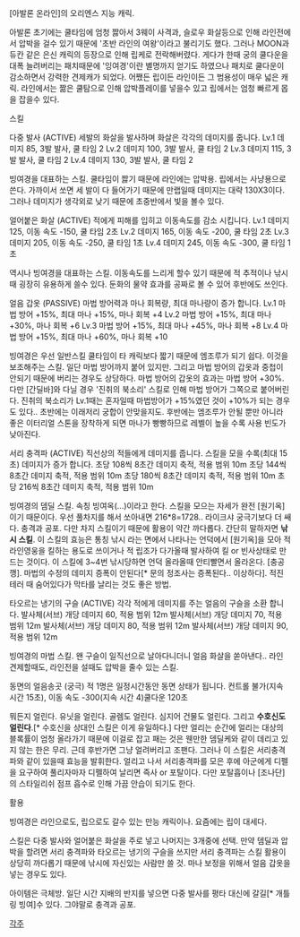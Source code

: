 [아발론 온라인]의 오리엔스 지능 캐릭.

아발론 초기에는 쿨타임에 엄청 짫아서 3웨이 사격과, 슬로우 화살등으로 인해 라인전에서 압박을 걸수 있기 때문에 '초반 라인의 여왕'이라고 불리기도 했다. 그러나 MOON과 듀칸 같은 은신 캐릭의 등장으로 인해 립케로 전락해버렸다. 게다가 한때 궁의 쿨다운을 대폭 늘려버리는 패치때문에 '잉여경'이란 별명까지 얻기도 하였으나 패치로 쿨다운이 감소하면서 강력한 견제캐가 되었다. 어쨌든 립이든 라인이든 그 범용성이 매우 넓은 캐릭. 라인에서는 짦은 쿨탐으로 인해 압박플레이를 넣을수 있고 립에서는 엄청 빠르게 몹을 잡을수 있다.


스킬

다중 발사 (ACTIVE)
세발의 화살을 발사하며 화살은 각각의 데미지를 줍니다.
Lv.1 데미지 85, 3발 발사, 쿨 타임 2
Lv.2 데미지 100, 3발 발사, 쿨 타임 2
Lv.3 데미지 115, 3발 발사, 쿨 타임 2
Lv.4 데미지 130, 3발 발사, 쿨 타임 2

빙여경을 대표하는 스킬. 쿨타임이 짫기 때문에 라인에는 압박용. 립에서는 사냥용으로 쓴다. 가까이서 쏘면 세 발이 다 들어가기 때문에 만랩일때 데미지는 대략 130X3이다. 그러나 데미지가 생각외로 낮기 때문에 초중반에서 빛을 볼수 있다.

얼어붙은 화살 (ACTIVE)
적에게 피해를 입히고 이동속도를 감소 시킵니다.
Lv.1 데미지 125, 이동 속도 -150, 쿨 타임 2초
Lv.2 데미지 165, 이동 속도 -200, 쿨 타임 2초
Lv.3 데미지 205, 이동 속도 -250, 쿨 타임 1초
Lv.4 데미지 245, 이동 속도 -300, 쿨 타임 1초

역시나 빙여경을 대표하는 스킬. 이동속도를 느리게 할수 있기 때문에 적 추적이나 낚시 때 굉장히 유용하게 쓸수 있다. 둔화의 물약 효과를 공짜로 볼 수 있어 후반에도 쓰인다.

얼음 갑옷 (PASSIVE)
마법 방어력과 마나 회복량, 최대 마나량이 증가 합니다.
Lv.1 마법 방어 +15%, 최대 마나 +15%, 마나 회복 +4
Lv.2 마법 방어 +15%, 최대 마나 +30%, 마나 회복 +6
Lv.3 마법 방어 +15%, 최대 마나 +45%, 마나 회복 +8
Lv.4 마법 방어 +15%, 최대 마나 +60%, 마나 회복 +10

빙여경은 우선 일반스킬 쿨타임이 타 캐릭보다 짧기 때문에 엠조루가 되기 쉽다. 이것을 보조해주는 스킬. 일단 마법 방어까지 붙어 있지만. 그리고 마법 방어의 갑옷과 중첩이 안되기 때문에 버리는 경우도 상당하다. 마법 방어의 갑옷의 효과는 마법 방어 +30%. 다만 [간딜바]와 다닐 경우 '진취의 북소리' 스킬로 인해 마법 방어가 그쪽으로 붙어버린다. 진취의 북소리가 Lv.1때는 혼자일때 마법방어가 +15%였던 것이 +10%가 되는 경우도 있다.. 초반에는 이래저리 궁합이 안맞을지도. 후반에는 엠조루가 안될 뿐만 아니라 좋은 이터리얼 스톤을 장착하게 되면 마나가 빵빵하므로 레벨이 높을 수록 사용 빈도가 낮아진다.


서리 충격파 (ACTIVE)
직선상의 적들에게 데미지를 줍니다. 스킬을 모을 수록(최대 15초) 데미지가 증가 합니다.
초당 108씩 8초간 데미지 축적, 적용 범위 10m
초당 144씩 8초간 데미지 축적, 적용 범위 10m
초당 180씩 8초간 데미지 축적, 적용 범위 10m
초당 216씩 8초간 데미지 축적, 적용 범위 10m

빙여경의 뎀딜 스킬. 속칭 빙여옥(...)이라고 한다. 스킬을 모으는 자세가 완전 [원기옥]이기 때문이다. 우선 풀차지를 해서 쏘아내면 216*8=1728.. 라이크샤 궁극기보다 더 쌔다. 충격과 공포. 다만 차지 스킬이기 때문에 활용이 약간 까다롭다. 간단히 말하자면 '''낚시 스킬'''.
이 스킬의 효능은 통칭 낚시 라는 면에서 나타나는 언덕에서 [원기옥]을 모아 적 라인영웅을 킬하는 용도로 쓰이거나 적 립조가 다가올때 발사하여 킬 or 빈사상태로 만드는 것이다.
이 스킬에 3~4번 낚시당하면 언덕 올라올때 안티빨면서 올라온다. [충공깽]. 마법의 수정의 데미지 증폭이 안된다[* 문의 정조사는 증폭된다.. 이상하다].
적진 테러 때 숨어있다가 막타를 날리는 것도 좋은 방법.

타오르는 냉기의 구슬 (ACTIVE)
각각 적에게 데미지를 주는 얼음의 구슬을 소환 합니다.
발사체(서브) 개당 데미지 60, 적용 범위 12m
발사체(서브) 개당 데미지 70, 적용 범위 12m
발사체(서브) 개당 데미지 80, 적용 범위 12m
발사체(서브) 개당 데미지 90, 적용 범위 12m

빙여경의 마법 스킬. 왠 구슬이 일직선으로 날아다니더니 얼음 화살을 쏟아낸다.. 라인 견제할때도, 라인전을 설때도 압박을 줄수 있는 스킬.

동면의 얼음송곳 (궁극)
적 1명은 일정시간동안 동면 상태가 됩니다.
컨트롤 불가(지속 시간 15초), 이동 속도 -300(지속 시간 4)쿨다운 120초

뭐든지 얼린다. 유닛을 얼린다. 골렘도 얼린다. 심지어 건물도 얼린다. 그리고 '''수호신도 얼린다'''.[* 수호신을 상대인 스킬은 이게 유일하다.] 다만 얼리는 순간에 얼리는 대상의 블록률이 엄청 올라가기 때문에 이걸로 잡고 패는 것은 웬만한 뎀딜케와 같이 데리고 있지 않는 한은 무리. 근데 후반가면 그냥 얼려버리고 조팬다. 
그러나 이 스킬은 서리충격파와 같이 있을때 효능을 발휘한다. 얼리고 나서 서리충격파를 모은 후에 아군에게 디펠을 요구하여 풀리자마자 디펠하여 날리면 즉사 or 포탈이다.
다만 포탈흡이나 [조나단]의 스타일리쉬 점프 흡수로 인해 가끔 안습이 되기도 한다.


활용

빙여경은 라인으로도, 립으로도 갈수 있는 만능 캐릭이나. 요즘에는 립이 대세다. 

스킬은 다중 발사와 얼어붙은 화살을 주로 넣고 나머지는 3개중에 선택. 만약 뎀딜과 압박을 할려면 서리 충격파와 타오르는 냉기의 구슬을 쓰지만 서리 충격파는 스킬 활용이 상당히 까다롭기 때문에 낚시에 자신있는 사람만 쓸 것. 마나 보정을 위해서 얼음 갑옷을 넣는 경우도 있다.

아이템은 극체방. 일단 시간 지배의 반지를 넣으면 다중 발사를 평타 대신에 갈길[* 개틀링 빙여]수 있다. 그야말로 충격과 공포.


[[각주]]
